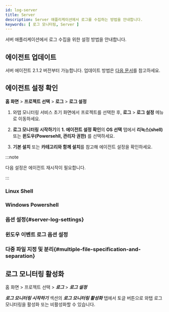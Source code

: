 ```yaml
---
id: log-server
title: Server
description: Server 애플리케이션에서 로그를 수집하는 방법을 안내합니다. 
keywords: [ 로그 모니터링, Server ]
---
```



서버 애플리케이션에서 로그 수집을 위한 설정 방법을 안내합니다.

## 에이전트 업데이트

서버 에이전트 2.1.2 버전부터 가능합니다. 업데이트 방법은 [다음 문서](../server/agent-update)를 참고하세요.

## 에이전트 설정 확인

**홈 화면** > **프로젝트 선택** > **로그** > **로그 설정**

1. 와탭 모니터링 서비스 초기 화면에서 프로젝트를 선택한 후, **로그** > **로그 설정** 메뉴로 이동하세요.  

1. **로그 모니터링 시작하기**의 **1. 에이전트 설정 확인**의 **OS 선택** 탭에서 **리눅스(shell)** 또는 **윈도우(Powersehll, 관리자 권한)** 를 선택하세요. 

1. **기본 설치** 또는 **카테고리와 함께 설치**를 참고해 에이전트 설정을 확인하세요.

:::note

다음 설정은 에이전트 재시작이 필요합니다.

:::

### Linux Shell

<Logserverlinuxshell />

### Windows Powershell

<Logserverwindowspowershell />

### 옵션 설정{#server-log-settings}

<Logserversettings />

### 윈도우 이벤트 로그 옵션 설정

<Logserverwindowsevent />

### 다중 파일 지정 및 분리{#multiple-file-specification-and-separation}

<Logservermultifilecategory />

## 로그 모니터링 활성화

홈 화면 > 프로젝트 선택 > ***로그*** > ***로그 설정***

***로그 모니터링 시작하기*** 섹션의 ***로그 모니터링 활성화*** 탭에서 토글 버튼으로 와탭 로그 모니터링을 활성화 또는 비활성화할 수 있습니다. 

<Logjavastart />

<Logactivenote /> 
